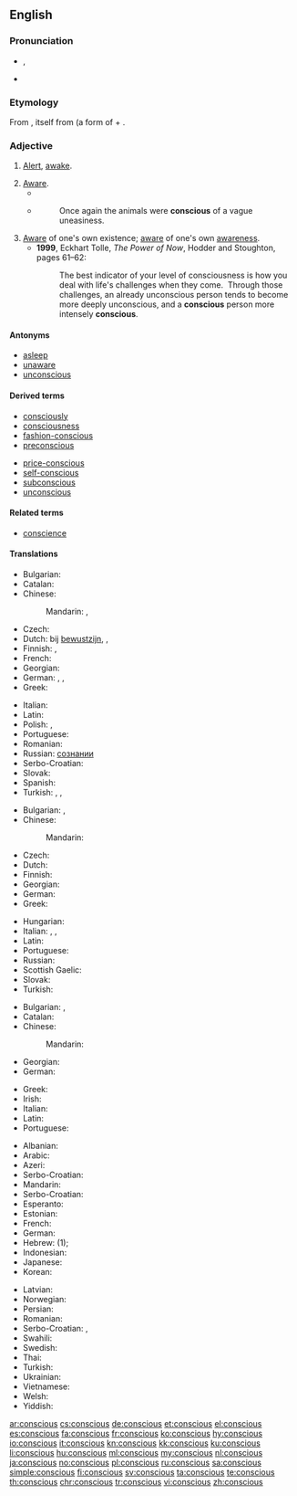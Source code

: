 ==English==

===Pronunciation===
* {{enPR|kŏn'shəs}}, {{IPA|/ˈkɒnʃəs/|lang=en}}
* {{audio|en-us-conscious.ogg|Audio (US)|lang=en}}

===Etymology===
From {{etyl|la|en}} {{term|conscius|lang=la}}, itself from {{term|con-|lang=la}} (a form of {{term|com-||together|lang=la}} + {{term|scire||to know|lang=la}}.

===Adjective===
{{en-adj}}

# [[alert|Alert]], [[awake]].
#: {{usex|The noise woke me, but it was another few minutes before I was fully '''conscious'''.|lang=en}}
# [[aware|Aware]].
#* {{quote-book|year=1918|author={{w|W. B. Maxwell}}|chapter=5
|title=[http://openlibrary.org/works/OL1097634W The Mirror and the Lamp]
|passage=Here, in the transept and choir, where the service was being held, one was '''conscious''' every moment of an increasing brightness; colours glowing vividly beneath the circular chandeliers, and the rows of small lights on the choristers' desks flashed and sparkled in front of the boys' faces, deep linen collars, and red neckbands.}}
#* {{RQ:Orwell Animal Farm|6}}
#*: Once again the animals were '''conscious''' of a vague uneasiness.
#: {{usex|I was '''conscious''' of a noise behind me.|lang=en}}
# [[aware|Aware]] of one's own existence; [[aware]] of one's own [[awareness]].
#* '''1999''', Eckhart Tolle, ''The Power of Now'', Hodder and Stoughton, pages 61–62:
#*: The best indicator of your level of consciousness is how you deal with life's challenges when they come.&nbsp; Through those challenges, an already unconscious person tends to become more deeply unconscious, and a '''conscious''' person more intensely '''conscious'''.
#: {{usex|Only highly intelligent beings can be fully '''conscious'''.|lang=en}}

====Antonyms====
* [[asleep]]
* [[unaware]]
* [[unconscious]]

====Derived terms====
{{top2}}
* [[consciously]]
* [[consciousness]]
* [[fashion-conscious]]
* [[preconscious]]
{{mid2}}
* [[price-conscious]]
* [[self-conscious]]
* [[subconscious]]
* [[unconscious]]
{{bottom}}

====Related terms====
* [[conscience]]

====Translations====
{{trans-top|alert, awake}}
* Bulgarian: {{t|bg|в съзнание}}
* Catalan: {{t|ca|conscient}}
* Chinese:
*: Mandarin: {{t+|cmn|清醒|sc=Hani}}, {{t+|cmn|有意识|sc=Hani}}
* Czech: {{t+|cs|při}} {{t+|cs|vědomí}}
* Dutch: bij [[bewustzijn]], {{t+|nl|alert}}, {{t+|nl|wakker}}
* Finnish: {{t+|fi|hereillä}}, {{t|fi|taju|alt=tajuissaan}}
* French: {{t+|fr|conscient}}
* Georgian: {{t|ka|ფხიზელი|sc=Geor}}
* German: {{t|de|bei Bewusstsein}}, {{t+|de|wach}}, {{t+|de|aufmerksam}}
* Greek: {{t+|el|συνειδητός}}
{{trans-mid}}
* Italian: {{t+|it|cosciente}}
* Latin: {{t|la|consciens}}
* Polish: {{t|pl|przytomny|m}}, {{t+|pl|świadomy|m}}
* Portuguese: {{t+|pt|consciente}}
* Romanian: {{t+|ro|conștient|alt=conştient}}
* Russian: {{t|ru|находя́шийся}} {{t+|ru|в|tr=v}} [[сознание|сознании]]
* Serbo-Croatian: {{t+|sh|svjestan|m}}
* Slovak: {{t|sk|pri}} {{t|sk|vedomí}}
* Spanish: {{t+|es|consciente}}
* Turkish: {{t+|tr|ayık}}, {{t+|tr|uyanık}}, {{t|tr|farkında}}
{{trans-bottom}}

{{trans-top|aware}}
* Bulgarian: {{t+|bg|усещащ}}, {{t+|bg|съзнаващ}}
* Chinese:
*: Mandarin: {{t+|cmn|觉察|sc=Hani}}
* Czech: {{t|cs|vědomý}}
* Dutch: {{t+|nl|bewust}}
* Finnish: {{t+|fi|tietoinen}}
* Georgian: {{t|ka|ცნობიერი|sc=Geor}}
* German: {{t+|de|bewusst}}
* Greek: {{t+|el|συνειδητός}}
{{trans-mid}}
* Hungarian: {{t+|hu|tudatos}}
* Italian: {{t+|it|cosciente}}, {{t+|it|conscio|m}}, {{t+|it|consapevole}}
* Latin: {{t|la|consciens}}
* Portuguese: {{t+|pt|consciente}}
* Russian: {{t|ru|сознаю́щий}}
* Scottish Gaelic: {{t|gd|mothachail}}
* Slovak: {{t|sk|vedomý}}
* Turkish: {{t|tr|farkında}}
{{trans-bottom}}

{{trans-top|aware of one's own existence}}
* Bulgarian: {{t+|bg|съзнателен}}, {{t+|bg|осъзнат}}
* Catalan: {{t|ca|conscient}}
* Chinese:
*: Mandarin: {{t+|cmn|自我意识|sc=Hani}}
* Georgian: {{t|ka|ცნობიერი|sc=Geor}}
* German: {{t+|de|bewusst}}
{{trans-mid}}
* Greek: {{t+|el|συνειδητός}}
* Irish: {{t|ga|comhfhiosach}}
* Italian: {{t+|it|cosciente}}
* Latin: {{t|la|consciens}}
* Portuguese: {{t+|pt|consciente}}
{{trans-bottom}}

{{checktrans-top}}
* Albanian: {{t-check|sq|vetëdijshëm}}
* Arabic: {{t-check|ar|واعٍ}}
* Azeri: {{t-check|az|şüurlu}}
* Serbo-Croatian: {{t-check|sh|svjestan}}
* Mandarin: {{t+check|cmn|察觉|chá jué}}
* Serbo-Croatian: {{t-check|sh|svestan}}
* Esperanto: {{t-check|eo|konscia}}
* Estonian: {{t-check|et|teadlik}}
* French: {{t-check|fr|conscient}}
* German: {{t-check|de|bewusst}}
* Hebrew: {{t-check|he|בהכרה|tr=be'hakara}} (1); {{t-check|he|מודע|tr=muda}}
* Indonesian: {{t-check|id|sadar}}
* Japanese: {{t-check|ja|意識した|tr=[[いしき し た]], ishiki-shi-ta}}
* Korean: {{t-check|ko|의식이 있는|tr=ŭisigi-issnŭn}}
{{trans-mid}}
* Latvian: {{t-check|lv|apzinīgs}}
* Norwegian: {{t-check|no|bevisst}}
* Persian: {{t-check|fa|ﺩﺭﺍﻭ}}
* Romanian: {{t-check|ro|conștiință}}
* Serbo-Croatian: {{t-check|sh|свестан}}, {{t-check|sh|svestan}}
* Swahili: {{t-check|sw|jifahamu}}
* Swedish: {{t-check|sv|medveten}}
* Thai: {{t-check|th|ที่รู้สึกหรือคิดได้}}
* Turkish: {{t-check|tr|bilinçli}}
* Ukrainian: {{t+check|uk|свідо́мий}}
* Vietnamese: {{t-check|vi|biết rõ}}
* Welsh: {{t-check|cy|ymwybodol}}
* Yiddish: {{t-check|yi|bavustsinik}}
{{trans-bottom}}

[[ar:conscious]]
[[cs:conscious]]
[[de:conscious]]
[[et:conscious]]
[[el:conscious]]
[[es:conscious]]
[[fa:conscious]]
[[fr:conscious]]
[[ko:conscious]]
[[hy:conscious]]
[[io:conscious]]
[[it:conscious]]
[[kn:conscious]]
[[kk:conscious]]
[[ku:conscious]]
[[li:conscious]]
[[hu:conscious]]
[[ml:conscious]]
[[my:conscious]]
[[nl:conscious]]
[[ja:conscious]]
[[no:conscious]]
[[pl:conscious]]
[[ru:conscious]]
[[sa:conscious]]
[[simple:conscious]]
[[fi:conscious]]
[[sv:conscious]]
[[ta:conscious]]
[[te:conscious]]
[[th:conscious]]
[[chr:conscious]]
[[tr:conscious]]
[[vi:conscious]]
[[zh:conscious]]